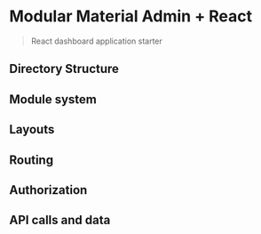 <Meta title="General/Intro" />


# Modular Material Admin + React

> React dashboard application starter


## Directory Structure


## Module system


## Layouts

## Routing

## Authorization

## API calls and data

